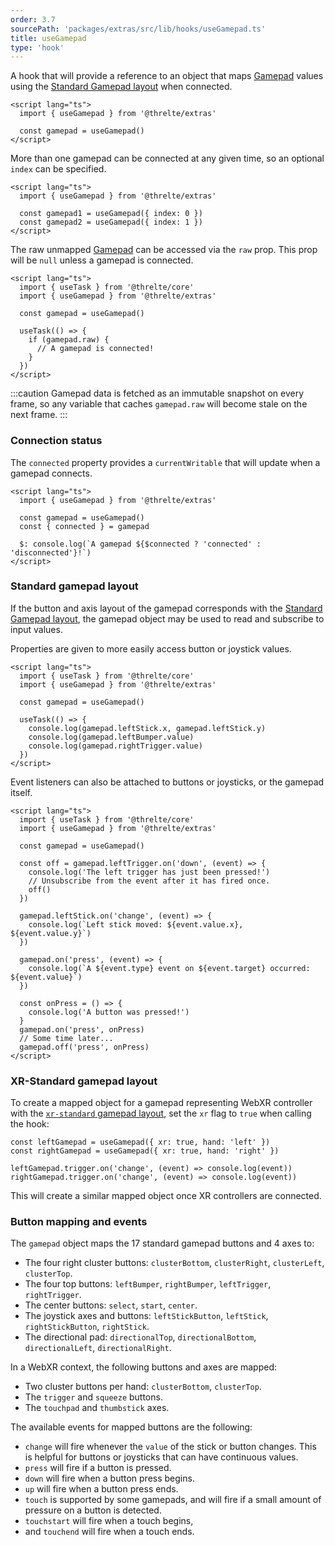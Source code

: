 ```yaml
---
order: 3.7
sourcePath: 'packages/extras/src/lib/hooks/useGamepad.ts'
title: useGamepad
type: 'hook'
---
```


A hook that will provide a reference to an object that maps [Gamepad](https://developer.mozilla.org/en-US/docs/Web/API/Gamepad)
values using the [Standard Gamepad layout](https://w3c.github.io/gamepad/#remapping) when connected.

```svelte
<script lang="ts">
  import { useGamepad } from '@threlte/extras'

  const gamepad = useGamepad()
</script>
```

More than one gamepad can be connected at any given time, so an optional `index` can be specified.

```svelte
<script lang="ts">
  import { useGamepad } from '@threlte/extras'

  const gamepad1 = useGamepad({ index: 0 })
  const gamepad2 = useGamepad({ index: 1 })
</script>
```

The raw unmapped [Gamepad](https://developer.mozilla.org/en-US/docs/Web/API/Gamepad) can be accessed via the `raw` prop.
This prop will be `null` unless a gamepad is connected.

```svelte
<script lang="ts">
  import { useTask } from '@threlte/core'
  import { useGamepad } from '@threlte/extras'

  const gamepad = useGamepad()

  useTask(() => {
    if (gamepad.raw) {
      // A gamepad is connected!
    }
  })
</script>
```

:::caution
Gamepad data is fetched as an immutable snapshot on every frame, so any variable that caches
`gamepad.raw` will become stale on the next frame.
:::

### Connection status

The `connected` property provides a `currentWritable` that will update when a gamepad connects.

```svelte
<script lang="ts">
  import { useGamepad } from '@threlte/extras'

  const gamepad = useGamepad()
  const { connected } = gamepad

  $: console.log(`A gamepad ${$connected ? 'connected' : 'disconnected'}!`)
</script>
```

### Standard gamepad layout

If the button and axis layout of the gamepad corresponds with the
[Standard Gamepad layout](https://w3c.github.io/gamepad/#remapping), the gamepad object may be used
to read and subscribe to input values.

Properties are given to more easily access button or joystick values.

```svelte
<script lang="ts">
  import { useTask } from '@threlte/core'
  import { useGamepad } from '@threlte/extras'

  const gamepad = useGamepad()

  useTask(() => {
    console.log(gamepad.leftStick.x, gamepad.leftStick.y)
    console.log(gamepad.leftBumper.value)
    console.log(gamepad.rightTrigger.value)
  })
</script>
```

Event listeners can also be attached to buttons or joysticks, or the gamepad itself.

```svelte
<script lang="ts">
  import { useTask } from '@threlte/core'
  import { useGamepad } from '@threlte/extras'

  const gamepad = useGamepad()

  const off = gamepad.leftTrigger.on('down', (event) => {
    console.log('The left trigger has just been pressed!')
    // Unsubscribe from the event after it has fired once.
    off()
  })

  gamepad.leftStick.on('change', (event) => {
    console.log(`Left stick moved: ${event.value.x}, ${event.value.y}`)
  })

  gamepad.on('press', (event) => {
    console.log(`A ${event.type} event on ${event.target} occurred: ${event.value}`)
  })

  const onPress = () => {
    console.log('A button was pressed!')
  }
  gamepad.on('press', onPress)
  // Some time later...
  gamepad.off('press', onPress)
</script>
```

### XR-Standard gamepad layout

To create a mapped object for a gamepad representing WebXR controller with the [`xr-standard` gamepad layout](https://immersive-web.github.io/webxr-gamepads-module/#xr-standard-heading),
set the `xr` flag to `true` when calling the hook:

```svelte
const leftGamepad = useGamepad({ xr: true, hand: 'left' })
const rightGamepad = useGamepad({ xr: true, hand: 'right' })

leftGamepad.trigger.on('change', (event) => console.log(event))
rightGamepad.trigger.on('change', (event) => console.log(event))
```

This will create a similar mapped object once XR controllers are connected.

### Button mapping and events

The `gamepad` object maps the 17 standard gamepad buttons and 4 axes to:

- The four right cluster buttons: `clusterBottom`, `clusterRight`, `clusterLeft`, `clusterTop`.
- The four top buttons: `leftBumper`, `rightBumper`, `leftTrigger`, `rightTrigger`.
- The center buttons: `select`, `start`, `center`.
- The joystick axes and buttons: `leftStickButton`, `leftStick`, `rightStickButton`, `rightStick`.
- The directional pad: `directionalTop`, `directionalBottom`, `directionalLeft`, `directionalRight`.

In a WebXR context, the following buttons and axes are mapped:

- Two cluster buttons per hand: `clusterBottom`, `clusterTop`.
- The `trigger` and `squeeze` buttons.
- The `touchpad` and `thumbstick` axes.

The available events for mapped buttons are the following:

- `change` will fire whenever the `value` of the stick or button changes. This is helpful for buttons or joysticks that can have continuous values.
- `press` will fire if a button is pressed.
- `down` will fire when a button press begins.
- `up` will fire when a button press ends.
- `touch` is supported by some gamepads, and will fire if a small amount of pressure on a button is detected.
- `touchstart` will fire when a touch begins,
- and `touchend` will fire when a touch ends.

